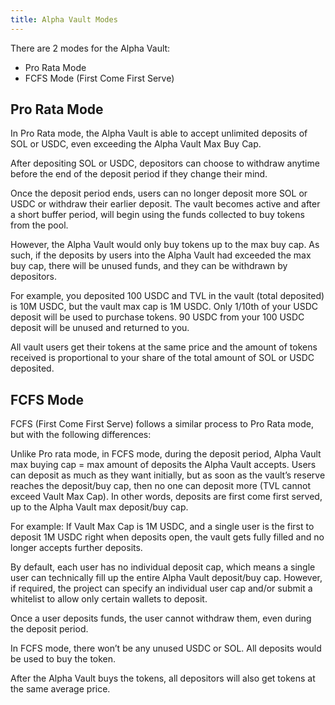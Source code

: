 ```yaml
---
title: Alpha Vault Modes
---
```


There are 2 modes for the Alpha Vault: 

- Pro Rata Mode
- FCFS Mode (First Come First Serve)

## Pro Rata Mode

In Pro Rata mode, the Alpha Vault is able to accept unlimited deposits of SOL or USDC, even exceeding the Alpha Vault Max Buy Cap.

After depositing SOL or USDC, depositors can choose to withdraw anytime before the end of the deposit period if they change their mind.

Once the deposit period ends, users can no longer deposit more SOL or USDC or withdraw their earlier deposit. The vault becomes active and after a short buffer period, will begin using the funds collected to buy tokens from the pool.

However, the Alpha Vault would only buy tokens up to the max buy cap. As such, if the deposits by users into the Alpha Vault had exceeded the max buy cap, there will be unused funds, and they can be withdrawn by depositors.

For example, you deposited 100 USDC and TVL in the vault (total deposited) is 10M USDC, but the vault max cap is 1M USDC. Only 1/10th of your USDC deposit will be used to purchase tokens. 90 USDC from your 100 USDC deposit will be unused and returned to you.

All vault users get their tokens at the same price and the amount of tokens received is proportional to your share of the total amount of SOL or USDC deposited. 

## FCFS Mode

FCFS (First Come First Serve) follows a similar process to Pro Rata mode, but with the following differences:

Unlike Pro rata mode, in FCFS mode, during the deposit period, Alpha Vault max buying cap = max amount of deposits the Alpha Vault accepts. Users can deposit as much as they want initially, but as soon as the vault’s reserve reaches the deposit/buy cap, then no one can deposit more (TVL cannot exceed Vault Max Cap). In other words, deposits are first come first served, up to the Alpha Vault max deposit/buy cap.

For example: If Vault Max Cap is 1M USDC, and a single user is the first to deposit 1M USDC right when deposits open, the vault gets fully filled and no longer accepts further deposits.

By default, each user has no individual deposit cap, which means a single user can technically fill up the entire Alpha Vault deposit/buy cap. However, if required, the project can specify an individual user cap and/or submit a whitelist to allow only certain wallets to deposit.

Once a user deposits funds, the user cannot withdraw them, even during the deposit period.

In FCFS mode, there won’t be any unused USDC or SOL. All deposits would be used to buy the token.

After the Alpha Vault buys the tokens, all depositors will also get tokens at the same average price.